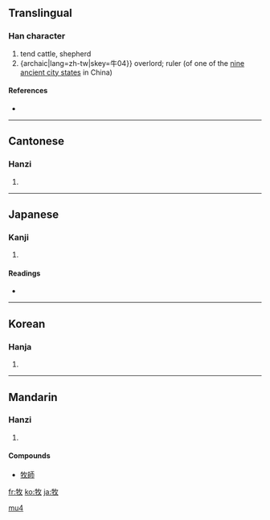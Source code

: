 ==Translingual==

===Han character===
{{Han char|rn=93|rad=牛|as=04|sn=8|four=2854<sub>0</sub>|canj=竹手人大 (HQOK)}}

# tend cattle, shepherd
# {archaic|lang=zh-tw|skey=牛04}} overlord; ruler (of one of the [[w:Jiuzhou|nine ancient city states]] in China)

====References====
* {{Han ref|kx=0698.160|dkj=19950|dj=1110.140|hdz=31803.190|uh=7267|ud=29287|bh=AAAA|bd=43690}}

----

==Cantonese==

===Hanzi===
{{yue-hanzi|jyut=|y=muk6}}

# {{defn|Cantonese}}

----

==Japanese==

===Kanji===
{{ja-kanji|grade=4|rs=牛04}}

# {{defn|Japanese}}

====Readings====
* {{ja-readings|on=[[ぼく]] (boku), [[もく]] (moku)|kun=[[まき]] (maki), [[かう]] (kau), [[やしなう]] (yashinau)}}

----

==Korean==

===Hanja===
{{ko-hanja|hangeul=목|eumhun=|rv=mok|mr=mok|y=mok}}

# {{defn|Korean}}

----

==Mandarin==

===Hanzi===
{{cmn-hanzi|pin=[[chōu]] ([[chou1]]), [[mù]] ([[mu4]])|wg=ch'ou<sup>1</sup>, mu<sup>4</sup>}}

# {{defn|Mandarin}}

====Compounds====
* [[牧師]]

[[Category:zh-cn:Archaic|mu4]]

[[fr:牧]]
[[ko:牧]]
[[ja:牧]]